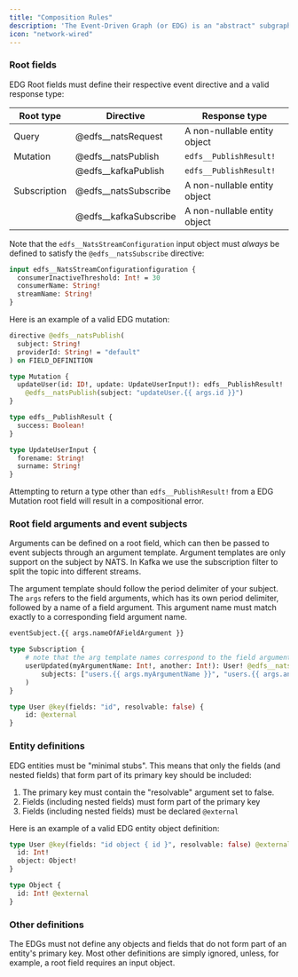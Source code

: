 ```yaml
---
title: "Composition Rules"
description: 'The Event-Driven Graph (or EDG) is an "abstract" subgraph, so it must not define any resolvers. EDGs are also subject to special compositional rules.'
icon: "network-wired"
---
```


### Root fields

EDG Root fields must define their respective event directive and a valid response type:

| Root type    | Directive               | Response type                |
| ------------ | ----------------------- | ---------------------------- |
| Query        | @edfs\_\_natsRequest    | A non-nullable entity object |
| Mutation     | @edfs\_\_natsPublish    | `edfs__PublishResult!`       |
|              | @edfs\_\_kafkaPublish   | `edfs__PublishResult!`       |
| Subscription | @edfs\_\_natsSubscribe  | A non-nullable entity object |
|              | @edfs\_\_kafkaSubscribe | A non-nullable entity object |

Note that the `edfs__NatsStreamConfiguration` input object must _always_ be defined to satisfy the `@edfs__natsSubscribe` directive:

```graphql
input edfs__NatsStreamConfigurationfiguration {
  consumerInactiveThreshold: Int! = 30
  consumerName: String!
  streamName: String!
}
```

Here is an example of a valid EDG mutation:

```graphql
directive @edfs__natsPublish(
  subject: String!
  providerId: String! = "default"
) on FIELD_DEFINITION

type Mutation {
  updateUser(id: ID!, update: UpdateUserInput!): edfs__PublishResult!
    @edfs__natsPublish(subject: "updateUser.{{ args.id }}")
}

type edfs__PublishResult {
  success: Boolean!
}

type UpdateUserInput {
  forename: String!
  surname: String!
}
```

Attempting to return a type other than `edfs__PublishResult!` from a EDG Mutation root field will result in a compositional error.

### Root field arguments and event subjects

Arguments can be defined on a root field, which can then be passed to event subjects through an argument template. Argument templates are only support on the subject by NATS. In Kafka we use the subscription filter to split the topic into different streams.

The argument template should follow the period delimiter of your subject. The `args` refers to the field arguments, which has its own period delimiter, followed by a name of a field argument. This argument name must match exactly to a corresponding field argument name.

```graphql
eventSubject.{{ args.nameOfAFieldArgument }}
```

```graphql
type Subscription {
    # note that the arg template names correspond to the field argument names
    userUpdated(myArgumentName: Int!, another: Int!): User! @edfs__natsSubscribe(
        subjects: ["users.{{ args.myArgumentName }}", "users.{{ args.another }}"]
    )
}

type User @key(fields: "id", resolvable: false) {
    id: @external
}
```

### Entity definitions

EDG entities must be "minimal stubs". This means that only the fields (and nested fields) that form part of its primary key should be included:

1. The primary key must contain the "resolvable" argument set to false.
2. Fields (including nested fields) must form part of the primary key
3. Fields (including nested fields) must be declared `@external`

Here is an example of a valid EDG entity object definition:

```graphql
type User @key(fields: "id object { id }", resolvable: false) @external {
  id: Int!
  object: Object!
}

type Object {
  id: Int! @external
}
```

### Other definitions

The EDGs must not define any objects and fields that do not form part of an entity's primary key. Most other definitions are simply ignored, unless, for example, a root field requires an input object.
